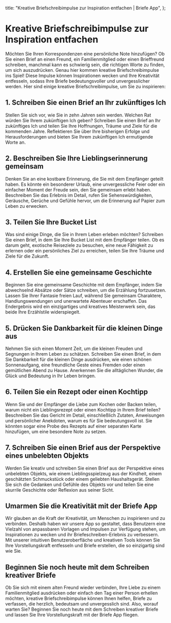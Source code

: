 
  title: "Kreative Briefschreibimpulse zur Inspiration entfachen | Briefe App",
};

# Kreative Briefschreibimpulse zur Inspiration entfachen

<MdxImage src="/blog/creative-letter-writing-prompts.jpg" alt="Kreative Briefschreibimpulse zur Inspiration entfachen" width={800} height={700} />

Möchten Sie Ihren Korrespondenzen eine persönliche Note hinzufügen? Ob Sie einen Brief an einen Freund, ein Familienmitglied oder einen Brieffreund schreiben, manchmal kann es schwierig sein, die richtigen Worte zu finden, um sich auszudrücken. Genau hier kommen kreative Briefschreibimpulse ins Spiel! Diese Impulse können Inspirationen wecken und Ihre Kreativität entfesseln, sodass Ihre Briefe bedeutungsvoller und unvergesslicher werden. Hier sind einige kreative Briefschreibimpulse, um Sie zu inspirieren:

## 1. Schreiben Sie einen Brief an Ihr zukünftiges Ich

Stellen Sie sich vor, wie Sie in zehn Jahren sein werden. Welchen Rat würden Sie Ihrem zukünftigen Ich geben? Schreiben Sie einen Brief an Ihr zukünftiges Ich und teilen Sie Ihre Hoffnungen, Träume und Ziele für die kommenden Jahre. Reflektieren Sie über Ihre bisherigen Erfolge und Herausforderungen und bieten Sie Ihrem zukünftigen Ich ermutigende Worte an.

## 2. Beschreiben Sie Ihre Lieblingserinnerung gemeinsam

Denken Sie an eine kostbare Erinnerung, die Sie mit dem Empfänger geteilt haben. Es könnte ein besonderer Urlaub, eine unvergessliche Feier oder ein einfacher Moment der Freude sein, den Sie gemeinsam erlebt haben. Beschreiben Sie das Erlebnis im Detail, rufen Sie Sehenswürdigkeiten, Geräusche, Gerüche und Gefühle hervor, um die Erinnerung auf Papier zum Leben zu erwecken.

## 3. Teilen Sie Ihre Bucket List

Was sind einige Dinge, die Sie in Ihrem Leben erleben möchten? Schreiben Sie einen Brief, in dem Sie Ihre Bucket List mit dem Empfänger teilen. Ob es darum geht, exotische Reiseziele zu besuchen, eine neue Fähigkeit zu erlernen oder ein persönliches Ziel zu erreichen, teilen Sie Ihre Träume und Ziele für die Zukunft.

## 4. Erstellen Sie eine gemeinsame Geschichte

Beginnen Sie eine gemeinsame Geschichte mit dem Empfänger, indem Sie abwechselnd Absätze oder Sätze schreiben, um die Erzählung fortzusetzen. Lassen Sie Ihrer Fantasie freien Lauf, während Sie gemeinsam Charaktere, Handlungswendungen und unerwartete Abenteuer erschaffen. Das Endergebnis wird ein einzigartiges und kreatives Meisterwerk sein, das beide Ihre Erzählstile widerspiegelt.

## 5. Drücken Sie Dankbarkeit für die kleinen Dinge aus

Nehmen Sie sich einen Moment Zeit, um die kleinen Freuden und Segnungen in Ihrem Leben zu schätzen. Schreiben Sie einen Brief, in dem Sie Dankbarkeit für die kleinen Dinge ausdrücken, wie einen schönen Sonnenaufgang, eine freundliche Geste eines Fremden oder einen gemütlichen Abend zu Hause. Anerkennen Sie die alltäglichen Wunder, die Glück und Bedeutung in Ihr Leben bringen.

## 6. Teilen Sie ein Rezept oder einen Kochtipp

Wenn Sie und der Empfänger die Liebe zum Kochen oder Backen teilen, warum nicht ein Lieblingsrezept oder einen Kochtipp in Ihrem Brief teilen? Beschreiben Sie das Gericht im Detail, einschließlich Zutaten, Anweisungen und persönlicher Anekdoten, warum es für Sie bedeutungsvoll ist. Sie könnten sogar eine Probe des Rezepts auf einer separaten Karte hinzufügen, um eine besondere Note zu setzen.

## 7. Schreiben Sie einen Brief aus der Perspektive eines unbelebten Objekts

Werden Sie kreativ und schreiben Sie einen Brief aus der Perspektive eines unbelebten Objekts, wie einem Lieblingsspielzeug aus der Kindheit, einem geschätzten Schmuckstück oder einem geliebten Haushaltsgerät. Stellen Sie sich die Gedanken und Gefühle des Objekts vor und teilen Sie eine skurrile Geschichte oder Reflexion aus seiner Sicht.

## Umarmen Sie die Kreativität mit der Briefe App

Wir glauben an die Kraft der Kreativität, um Menschen zu inspirieren und zu verbinden. Deshalb haben wir unsere App so gestaltet, dass Benutzern eine Vielzahl von anpassbaren Vorlagen und Impulsen zur Verfügung stehen, um Inspirationen zu wecken und ihr Briefeschreiben-Erlebnis zu verbessern. Mit unserer intuitiven Benutzeroberfläche und kreativen Tools können Sie Ihre Vorstellungskraft entfesseln und Briefe erstellen, die so einzigartig sind wie Sie.

## Beginnen Sie noch heute mit dem Schreiben kreativer Briefe

Ob Sie sich mit einem alten Freund wieder verbinden, Ihre Liebe zu einem Familienmitglied ausdrücken oder einfach den Tag einer Person erhellen möchten, kreative Briefschreibimpulse können Ihnen helfen, Briefe zu verfassen, die herzlich, bedeutsam und unvergesslich sind. Also, worauf warten Sie? Beginnen Sie noch heute mit dem Schreiben kreativer Briefe und lassen Sie Ihre Vorstellungskraft mit der Briefe App fliegen.